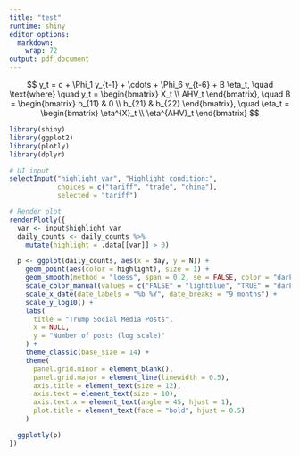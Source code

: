 ```yaml
---
title: "test"
runtime: shiny
editor_options:
  markdown:
    wrap: 72
output: pdf_document
---
```



$$
y_t = c + \Phi_1 y_{t-1} + \cdots +
\Phi_6 y_{t-6} + B \eta_t, \quad \text{where}
\quad
y_t =
\begin{bmatrix}
X_t \\
AHV_t
\end{bmatrix},
 \quad B =
\begin{bmatrix}
b_{11} & 0 \\
b_{21} & b_{22}
\end{bmatrix}, \quad
\eta_t =
\begin{bmatrix}
\eta^{X}_t \\
\eta^{AHV}_t
\end{bmatrix}
$$


```r
library(shiny)
library(ggplot2)
library(plotly)
library(dplyr)

# UI input
selectInput("highlight_var", "Highlight condition:", 
            choices = c("tariff", "trade", "china"), 
            selected = "tariff")

# Render plot
renderPlotly({
  var <- input$highlight_var
  daily_counts <- daily_counts %>%
    mutate(highlight = .data[[var]] > 0)

  p <- ggplot(daily_counts, aes(x = day, y = N)) +
    geom_point(aes(color = highlight), size = 1) +
    geom_smooth(method = "loess", span = 0.2, se = FALSE, color = "darkred", size = 1) +
    scale_color_manual(values = c("FALSE" = "lightblue", "TRUE" = "darkblue"), guide = "none") +
    scale_x_date(date_labels = "%b %Y", date_breaks = "9 months") +
    scale_y_log10() +
    labs(
      title = "Trump Social Media Posts",
      x = NULL,
      y = "Number of posts (log scale)"
    ) +
    theme_classic(base_size = 14) +
    theme(
      panel.grid.minor = element_blank(),
      panel.grid.major = element_line(linewidth = 0.5),
      axis.title = element_text(size = 12),
      axis.text = element_text(size = 10),
      axis.text.x = element_text(angle = 45, hjust = 1),
      plot.title = element_text(face = "bold", hjust = 0.5)
    )

  ggplotly(p)
})


```




